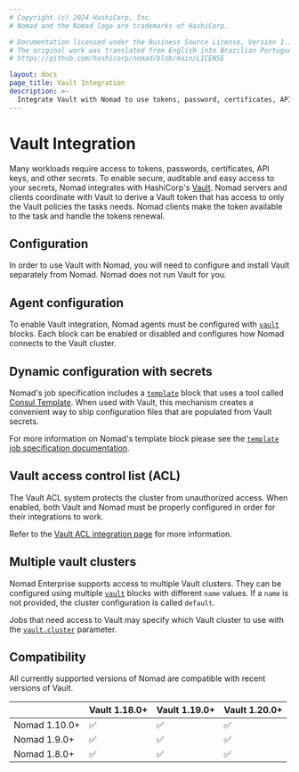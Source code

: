 ```yaml
---
# Copyright (c) 2024 HashiCorp, Inc.
# Nomad and the Nomad logo are trademarks of HashiCorp.

# Documentation licensed under the Business Source License, Version 1.1.
# The original work was translated from English into Brazilian Portuguese.
# https://github.com/hashicorp/nomad/blob/main/LICENSE

layout: docs
page_title: Vault Integration
description: >-
  Integrate Vault with Nomad to use tokens, password, certificates, API keys, and secrets stored in Vault. Configure Nomad to use Vault access control lists (ACLs) to secure your cluster. Learn how to configure Nomad agents and use Consul Template in your job specification.
---
```


# Vault Integration

Many workloads require access to tokens, passwords, certificates, API keys, and
other secrets. To enable secure, auditable and easy access to your secrets,
Nomad integrates with HashiCorp's [Vault][]. Nomad servers and clients
coordinate with Vault to derive a Vault token that has access to only the Vault
policies the tasks needs. Nomad clients make the token available to the task and
handle the tokens renewal.

## Configuration

In order to use Vault with Nomad, you will need to configure and install Vault
separately from Nomad. Nomad does not run Vault for you.

## Agent configuration

To enable Vault integration, Nomad agents must be configured with
[`vault`][] blocks. Each block can be enabled or disabled and configures how
Nomad connects to the Vault cluster.

## Dynamic configuration with secrets

Nomad's job specification includes a [`template`][] block that uses a tool
called [Consul Template][]. When used with Vault, this mechanism creates a
convenient way to ship configuration files that are populated from Vault
secrets.

For more information on Nomad's template block please see the
[`template` job specification documentation][].

## Vault access control list (ACL)

The Vault ACL system protects the cluster from unauthorized access. When
enabled, both Vault and Nomad must be properly configured in order for their
integrations to work.

Refer to the [Vault ACL integration page][int_vault_acl] for more information.

## Multiple vault clusters <EnterpriseAlert inline />

Nomad Enterprise supports access to multiple Vault clusters. They can be
configured using multiple [`vault`][] blocks with different `name` values. If a
`name` is not provided, the cluster configuration is called `default`.

Jobs that need access to Vault may specify which Vault cluster to use with the
[`vault.cluster`][] parameter.

## Compatibility

All currently supported versions of Nomad are compatible with recent versions of
Vault.

|               | Vault 1.18.0+ | Vault 1.19.0+ | Vault 1.20.0+ |
|---------------|---------------|---------------|---------------|
| Nomad 1.10.0+ | ✅            | ✅            | ✅            |
| Nomad 1.9.0+  | ✅            | ✅            | ✅            |
| Nomad 1.8.0+  | ✅            | ✅            | ✅            |

[Consul Template]: https://github.com/hashicorp/consul-template
[Vault]:  https://www.vaultproject.io/ 'Vault by HashiCorp'
[`template` job specification documentation]: /nomad/docs/job-specification/template#vault-integration
[`template`]: /nomad/docs/job-specification/template
[`vault.cluster`]: /nomad/docs/job-specification/vault#cluster
[`vault`]: /nomad/docs/configuration/vault 'Nomad Vault Configuration Block'
[int_vault_acl]: /nomad/docs/secure/vault/acl
